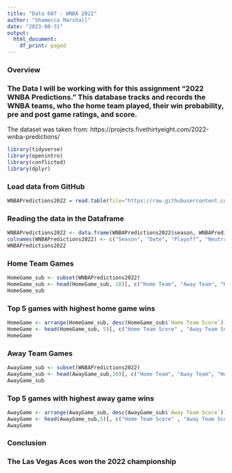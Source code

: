 ```yaml
---
title: "Data 607 - WNBA 2022"
author: "Shamecca Marshall"
date: "2023-08-31"
output:
  html_document:
    df_print: paged
---
```


### Overview
### The Data I will be working with for this assignment "2022 WNBA Predictions." This database tracks and records the WNBA teams, who the home team played, their win probability, pre and post game ratings, and score.

The dataset was taken from: https://projects.fivethirtyeight.com/2022-wnba-predictions/

```r
library(tidyverse)
library(openintro)
library(conflicted)
library(dplyr)
```
### Load data from GitHub
```r
WNBAPredictions2022 = read.table(file="https://raw.githubusercontent.com/Meccamarshall/Data607/main/wnba_elo_latest.csv", header= TRUE,sep=",")
```

### Reading the data in the Dataframe
```r
WNBAPredictions2022 <- data.frame(WNBAPredictions2022$season, WNBAPredictions2022$date, WNBAPredictions2022$playoff, WNBAPredictions2022$neutral, WNBAPredictions2022$status, WNBAPredictions2022$home_team, WNBAPredictions2022$away_team, WNBAPredictions2022$home_team_abbr, WNBAPredictions2022$away_team_abbr, WNBAPredictions2022$home_team_pregame_rati, WNBAPredictions2022$away_team_pregame_rating, WNBAPredictions2022$home_team_winprob, WNBAPredictions2022$away_team_winprob, WNBAPredictions2022$home_team_score, WNBAPredictions2022$away_team_score, WNBAPredictions2022$home_team_postgame_rating, WNBAPredictions2022$away_team_postgame_rating, WNBAPredictions2022$commissioners_cup_final)
colnames(WNBAPredictions2022) <- c("Season", "Date", "Playoff", "Neutral", "Status", "Home Team", "Away Team", "Home Team Abbr", "Away Team Abbr", "Home Team Pregame Rating", "Away Team Pregame Rating", "Home Team Win prob", "Away Team Win prob","Home Team Score", "Away Team Score", "Home Team Post game Rating", "Away Team Post game Rating", "Commissioners Cup Final")
WNBAPredictions2022
```

### Home Team Games
```r
HomeGame_sub <- subset(WNBAPredictions2022)
HomeGame_sub <- head(HomeGame_sub, 10)[, c("Home Team", "Away Team", "Home Team Score", "Away Team Score")]
HomeGame_sub
```

### Top 5 games with highest home game wins
```r
HomeGame <- arrange(HomeGame_sub, desc(HomeGame_sub$`Home Team Score`))
HomeGame <- head(HomeGame_sub, 5)[, c("Home Team Score" , "Away Team Score", "Home Team", "Away Team")]
HomeGame
```

### Away Team Games
```r
AwayGame_sub <- subset(WNBAPredictions2022)
AwayGame_sub <- head(AwayGame_sub,10)[, c("Home Team", "Away Team", "Home Team Score", "Away Team Score")]
AwayGame_sub
```

### Top 5 games with highest away game wins
```r
AwayGame <- arrange(AwayGame_sub, desc(AwayGame_sub$`Away Team Score`))
AwayGame <- head(AwayGame_sub,5)[, c("Home Team Score" , "Away Team Score", "Home Team", "Away Team")]
AwayGame
```

### Conclusion
### The Las Vegas Aces won the 2022 championship